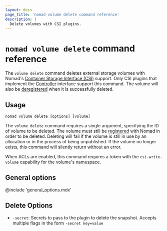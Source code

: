 ```yaml
---
layout: docs
page_title: 'nomad volume delete command reference'
description: |
  Delete volumes with CSI plugins.
---
```


# `nomad volume delete` command reference

The `volume delete` command deletes external storage volumes with Nomad's
[Container Storage Interface (CSI)][csi] support. Only CSI plugins that
implement the [Controller][csi_plugins_internals] interface support this
command. The volume will also be [deregistered] when it is successfully
deleted.

## Usage

```plaintext
nomad volume delete [options] [volume]
```

The `volume delete` command requires a single argument, specifying the ID of
volume to be deleted. The volume must still be [registered] with Nomad in
order to be deleted. Deleting will fail if the volume is still in use by an
allocation or in the process of being unpublished. If the volume no longer
exists, this command will silently return without an error.

When ACLs are enabled, this command requires a token with the
`csi-write-volume` capability for the volume's namespace.

## General options

@include 'general_options.mdx'

[csi]: https://github.com/container-storage-interface/spec
[csi_plugins_internals]: /nomad/docs/concepts/plugins/csi#csi-plugins
[deregistered]: /nomad/docs/commands/volume/deregister
[registered]: /nomad/docs/commands/volume/register

## Delete Options

- `-secret`: Secrets to pass to the plugin to delete the
  snapshot. Accepts multiple flags in the form `-secret key=value`
